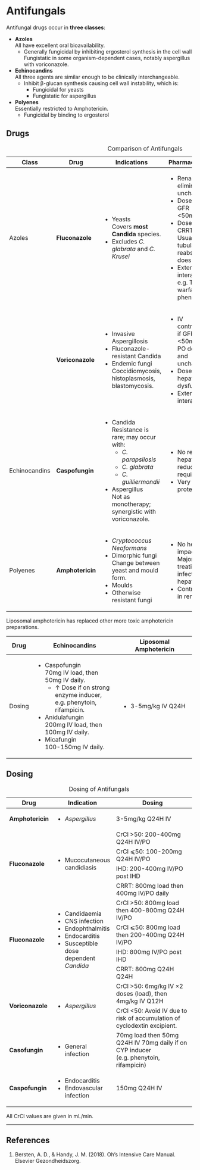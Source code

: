 # Antifungals {#sec-antifungals}

Antifungal drugs occur in **three classes**:

* **Azoles**\
All have excellent oral bioavailability.
	* Generally fungicidal by inhibiting ergosterol synthesis in the cell wall\
	Fungistatic in some organism-dependent cases, notably aspergillus with voriconazole.
* **Echinocandins**\
All three agents are similar enough to be clinically interchangeable.
	* Inhibit β-glucan synthesis causing cell wall instability, which is:
		* Fungicidal for yeasts
		* Fungistatic for aspergillus
* **Polyenes**\
Essentially restricted to Amphotericin.
	* Fungicidal by binding to ergosterol

## Drugs

: Comparison of Antifungals

+---------------+------------------+----------------------------------------------------+--------------------------------------------------------------+---------------------------------------------------+
| Class         | Drug             | Indications                                        | Pharmacokinetics                                             | Toxicity                                          |
+===============+==================+====================================================+==============================================================+===================================================+
| Azoles        | **Fluconazole**  | * Yeasts\                                          | * Renal elimination unchanged                                | * ↑ QTc                                           |
|               |                  | Covers **most Candida** species.                   | * Dose ↓ 50% if GFR <50mL/min                                | * Hepatitis                                       |
|               |                  | * Excludes *C. glabrata* and *C. Krusei*           | * Dose ↑ in CRRT\                                            |                                                   |
|               |                  |                                                    | Usual renal tubular reabsorption does not occur.             |                                                   |
|               |                  |                                                    | * Extensive CYP interactions\                                |                                                   |
|               |                  |                                                    | e.g. Tacrolimus, warfarin, phenytoin.                        |                                                   |
+---------------+------------------+----------------------------------------------------+--------------------------------------------------------------+---------------------------------------------------+
|               | **Voriconazole** | * Invasive Aspergillosis                           | * IV contraindicated if GFR <50mL/min\                       | * Neurotoxicity\                                  |
|               |                  | * Fluconazole-resistant Candida                    | PO dosing safe and unchanged.                                | Delirium, myoclonus.                              |
|               |                  | * Endemic fungi\                                   | * Dose ↓ 50% in hepatic dysfunction                          | * Nephrotoxicity\                                 |
|               |                  | Coccidiomycosis, histoplasmosis, blastomycosis.    | * Extensive CYP interactions                                 | IV only.                                          |
|               |                  |                                                    |                                                              | * ↑ QTc                                           |
|               |                  |                                                    |                                                              | * Psychosis                                       |
+---------------+------------------+----------------------------------------------------+--------------------------------------------------------------+---------------------------------------------------+
| Echinocandins | **Caspofungin**  | * Candida\                                         | * No renal or hepatic dose reduction required                | * Avoid in acute hepatic failure\                 |
|               |                  | Resistance is rare; may occur with:                | * Very highly protein bound                                  | Results in deranged LFTs, confounding monitoring. |
|               |                  |     * *C. parapsilosis*                            |                                                              |                                                   |
|               |                  |     * *C. glabrata*                                |                                                              |                                                   |
|               |                  |     * *C. guilliermondii*                          |                                                              |                                                   |
|               |                  | * Aspergillus\                                     |                                                              |                                                   |
|               |                  | Not as monotherapy; synergistic with voriconazole. |                                                              |                                                   |
+---------------+------------------+----------------------------------------------------+--------------------------------------------------------------+---------------------------------------------------+
| Polyenes      | **Amphotericin** | * *Cryptococcus Neoformans*                        | * No hepatic impact\                                         | * Infusion reactions\                             |
|               |                  | * Dimorphic fungi\                                 | Major role in treating fungal infections in hepatic failure. | Atopic/immune symptoms.                           |
|               |                  | Change between yeast and mould form.               | * Contraindicated in renal failure                           | * AKI                                             |
|               |                  | * Moulds                                           |                                                              | * RTA                                             |
|               |                  | * Otherwise resistant fungi                        |                                                              |                                                   |
+---------------+------------------+----------------------------------------------------+--------------------------------------------------------------+---------------------------------------------------+

:::column-margin
Liposomal amphotericin has replaced other more toxic amphotericin preparations.
::: 



+------------------+-----------------------------------------------------------------------+--------------------------------------------------------------+
| Drug             | Echinocandins                                                         | Liposomal Amphotericin                                       |
+==================+=======================================================================+==============================================================+
| Dosing           | * Caspofungin\                                                        | * 3-5mg/kg IV Q24H                                           |
|                  | 70mg IV load, then 50mg IV daily.                                     |                                                              |
|                  |     * ↑ Dose if on strong enzyme inducer, e.g. phenytoin, rifampicin. |                                                              |
|                  | * Anidulafungin\                                                      |                                                              |
|                  | 200mg IV load, then 100mg IV daily.                                   |                                                              |
|                  | * Micafungin\                                                         |                                                              |
|                  | 100-150mg IV daily.                                                   |                                                              |
+------------------+-----------------------------------------------------------------------+--------------------------------------------------------------+
	

## Dosing

: Dosing of Antifungals

+------------------+----------------------------------------+--------------------------------------------------------------------------+
| Drug             | Indication                             | Dosing                                                                   |
+==================+========================================+==========================================================================+
| **Amphotericin** | * *Aspergillus*                        | 3-5mg/kg Q24H IV                                                         |
+------------------+----------------------------------------+--------------------------------------------------------------------------+
| **Fluconazole**  | * Mucocutaneous candidiasis            | CrCl >50: 200-400mg Q24H IV/PO                                           |
|                  |                                        +--------------------------------------------------------------------------+
|                  |                                        | CrCl ⩽50: 100-200mg Q24H IV/PO                                           |
|                  |                                        +--------------------------------------------------------------------------+
|                  |                                        | IHD: 200-400mg IV/PO post IHD                                            |
|                  |                                        +--------------------------------------------------------------------------+
|                  |                                        | CRRT: 800mg load then 400mg IV/PO daily                                  |
+------------------+----------------------------------------+--------------------------------------------------------------------------+
| **Fluconazole**  | * Candidaemia                          | CrCl >50: 800mg load then 400-800mg Q24H IV/PO                           |
|                  | * CNS infection                        +--------------------------------------------------------------------------+
|                  | * Endophthalmitis                      | CrCl ⩽50: 800mg load then 200-400mg Q24H IV/PO                           |
|                  | * Endocarditis                         +--------------------------------------------------------------------------+
|                  | * Susceptible dose dependent *Candida* | IHD: 800mg IV/PO post IHD                                                |
|                  |                                        +--------------------------------------------------------------------------+
|                  |                                        | CRRT: 800mg Q24H Q24H                                                    |
+------------------+----------------------------------------+--------------------------------------------------------------------------+
| **Voriconazole** | * *Aspergillus*                        | CrCl >50: 6mg/kg IV ×2 doses (load), then 4mg/kg IV Q12H                 |
|                  |                                        +--------------------------------------------------------------------------+
|                  |                                        | CrCl <50: Avoid IV due to risk of accumulation of cyclodextin excipient. |
+------------------+----------------------------------------+--------------------------------------------------------------------------+
| **Casofungin**   | * General infection                    | 70mg load then 50mg Q24H IV                                              |
|                  |                                        | 70mg daily if on CYP inducer (e.g. phenytoin, rifampicin)                |
+------------------+----------------------------------------+--------------------------------------------------------------------------+
| **Caspofungin**  | * Endocarditis                         | 150mg Q24H IV                                                            |
|                  | * Endovascular infection               |                                                                          |
+------------------+----------------------------------------+--------------------------------------------------------------------------+

:::column-margin
:::info
All CrCl values are given in mL/min.
:::
:::

---

## References

1. Bersten, A. D., & Handy, J. M. (2018). Oh’s Intensive Care Manual. Elsevier Gezondheidszorg.